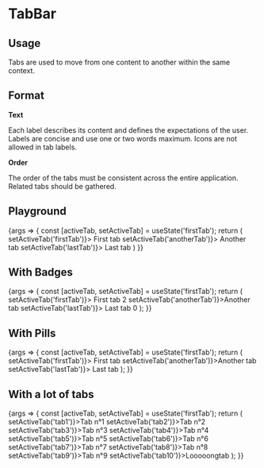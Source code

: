 
<Meta title="Components/TabBar" component={TabBar} />

# TabBar

## Usage

Tabs are used to move from one content to another within the same context.

## Format

**Text**

Each label describes its content and defines the expectations of the user. Labels are concise and use one or two words maximum. Icons are not allowed in tab labels.

**Order**

The order of the tabs must be consistent across the entire application. Related tabs should be gathered.

## Playground

<Canvas>
  <Story name="Standard">
    {args => {
      const [activeTab, setActiveTab] = useState('firstTab');
      return (
        <TabBar {...args}>
          <TabBar.Tab isActive={activeTab === 'firstTab'} onClick={() => setActiveTab('firstTab')}>
            First tab
          </TabBar.Tab>
          <TabBar.Tab isActive={activeTab === 'anotherTab'} onClick={() => setActiveTab('anotherTab')}>
            Another tab
          </TabBar.Tab>
          <TabBar.Tab isActive={activeTab === 'lastTab'} onClick={() => setActiveTab('lastTab')}>
            Last tab
          </TabBar.Tab>
        </TabBar>
      )
    }}
  </Story>
</Canvas>

<ArgsTable story="Standard" />

## With Badges

<Canvas>
  <Story name="With Badges">
    {args => {
      const [activeTab, setActiveTab] = useState('firstTab');
      return (
        <TabBar {...args}>
          <TabBar.Tab isActive={activeTab === 'firstTab'} onClick={() => setActiveTab('firstTab')}>
            First tab <Badge level="warning">2</Badge>
          </TabBar.Tab>
          <TabBar.Tab isActive={activeTab === 'anotherTab'} onClick={() => setActiveTab('anotherTab')}>Another tab</TabBar.Tab>
          <TabBar.Tab isActive={activeTab === 'lastTab'} onClick={() => setActiveTab('lastTab')}>
            Last tab <Badge level="danger">0</Badge>
          </TabBar.Tab>
        </TabBar>
      );
    }}
  </Story>
</Canvas>

## With Pills

<Canvas>
  <Story name="With Pills">
    {args => {
      const [activeTab, setActiveTab] = useState('firstTab');
      return (
        <TabBar {...args}>
          <TabBar.Tab isActive={activeTab === 'firstTab'} onClick={() => setActiveTab('firstTab')}>
            First tab <Pill level="warning" />
          </TabBar.Tab>
          <TabBar.Tab isActive={activeTab === 'anotherTab'} onClick={() => setActiveTab('anotherTab')}>Another tab</TabBar.Tab>
          <TabBar.Tab isActive={activeTab === 'lastTab'} onClick={() => setActiveTab('lastTab')}>
            Last tab <Pill level="danger" />
          </TabBar.Tab>
        </TabBar>
      );
    }}
  </Story>
</Canvas>

## With a lot of tabs

<Canvas>
  <Story name="Lot of tabs">
    {args => {
      const [activeTab, setActiveTab] = useState('firstTab');
      return (
        <TabBar {...args}>
          <TabBar.Tab isActive={activeTab === 'tab1'} onClick={() => setActiveTab('tab1')}>Tab n°1</TabBar.Tab>
          <TabBar.Tab isActive={activeTab === 'tab2'} onClick={() => setActiveTab('tab2')}>Tab n°2</TabBar.Tab>
          <TabBar.Tab isActive={activeTab === 'tab3'} onClick={() => setActiveTab('tab3')}>Tab n°3</TabBar.Tab>
          <TabBar.Tab isActive={activeTab === 'tab4'} onClick={() => setActiveTab('tab4')}>Tab n°4</TabBar.Tab>
          <TabBar.Tab isActive={activeTab === 'tab5'} onClick={() => setActiveTab('tab5')}>Tab n°5</TabBar.Tab>
          <TabBar.Tab isActive={activeTab === 'tab6'} onClick={() => setActiveTab('tab6')}>Tab n°6</TabBar.Tab>
          <TabBar.Tab isActive={activeTab === 'tab7'} onClick={() => setActiveTab('tab7')}>Tab n°7</TabBar.Tab>
          <TabBar.Tab isActive={activeTab === 'tab8'} onClick={() => setActiveTab('tab8')}>Tab n°8</TabBar.Tab>
          <TabBar.Tab isActive={activeTab === 'tab9'} onClick={() => setActiveTab('tab9')}>Tab n°9</TabBar.Tab>
          <TabBar.Tab isActive={activeTab === 'tab10'} onClick={() => setActiveTab('tab10')}>Looooongtab</TabBar.Tab>
        </TabBar>
      );
    }}
  </Story>
</Canvas>

